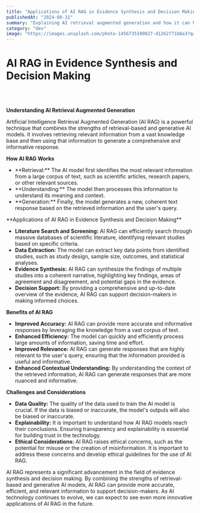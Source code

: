 ```yaml
---
title: "Applications of AI RAG in Evidence Synthesis and Decision Making"
publishedAt: "2024-08-31"
summary: "Explaining AI retrieval augmented generation and how it can help with evidence synthesis & evidence-informed decision-making"
category: "dev"
image: "https://images.unsplash.com/photo-1456735190827-d1262f71b8a3?q=80&w=1468&auto=format&fit=crop&ixlib=rb-4.0.3&ixid=M3wxMjA3fDB8MHxwaG90by1wYWdlfHx8fGVufDB8fHx8fA%3D%3D"
---
```


# AI RAG in Evidence Synthesis and Decision Making

<br/>
<br/>

**Understanding AI Retrieval Augmented Generation**

Artificial Intelligence Retrieval Augmented Generation (AI RAG) is a powerful technique that combines the strengths of retrieval-based and generative AI models. It involves retrieving relevant information from a vast knowledge base and then using that information to generate a comprehensive and informative response.

**How AI RAG Works**
<ul className="list-disc">
<li className='text-base'>**Retrieval:** The AI model first identifies the most relevant information from a large corpus of text, such as scientific articles, research papers, or other relevant sources.</li>
<li className='text-base'>**Understanding:** The model then processes this information to understand its meaning and context.</li>
<li className='text-base'>**Generation:** Finally, the model generates a new, coherent text response based on the retrieved information and the user's query.</li>
</ul>
**Applications of AI RAG in Evidence Synthesis and Decision Making**

* **Literature Search and Screening:** AI RAG can efficiently search through massive databases of scientific literature, identifying relevant studies based on specific criteria.
* **Data Extraction:** The model can extract key data points from identified studies, such as study design, sample size, outcomes, and statistical analyses.
* **Evidence Synthesis:** AI RAG can synthesize the findings of multiple studies into a coherent narrative, highlighting key findings, areas of agreement and disagreement, and potential gaps in the evidence.
* **Decision Support:** By providing a comprehensive and up-to-date overview of the evidence, AI RAG can support decision-makers in making informed choices.

**Benefits of AI RAG**

* **Improved Accuracy:** AI RAG can provide more accurate and informative responses by leveraging the knowledge from a vast corpus of text.
* **Enhanced Efficiency:** The model can quickly and efficiently process large amounts of information, saving time and effort.
* **Improved Relevance:** AI RAG can generate responses that are highly relevant to the user's query, ensuring that the information provided is useful and informative.
* **Enhanced Contextual Understanding:** By understanding the context of the retrieved information, AI RAG can generate responses that are more nuanced and informative.

**Challenges and Considerations**

* **Data Quality:** The quality of the data used to train the AI model is crucial. If the data is biased or inaccurate, the model's outputs will also be biased or inaccurate.
* **Explainability:** It is important to understand how AI RAG models reach their conclusions. Ensuring transparency and explainability is essential for building trust in the technology.
* **Ethical Considerations:** AI RAG raises ethical concerns, such as the potential for misuse or the creation of misinformation. It is important to address these concerns and develop ethical guidelines for the use of AI RAG.

AI RAG represents a significant advancement in the field of evidence synthesis and decision making. By combining the strengths of retrieval-based and generative AI models, AI RAG can provide more accurate, efficient, and relevant information to support decision-makers. As AI technology continues to evolve, we can expect to see even more innovative applications of AI RAG in the future.
